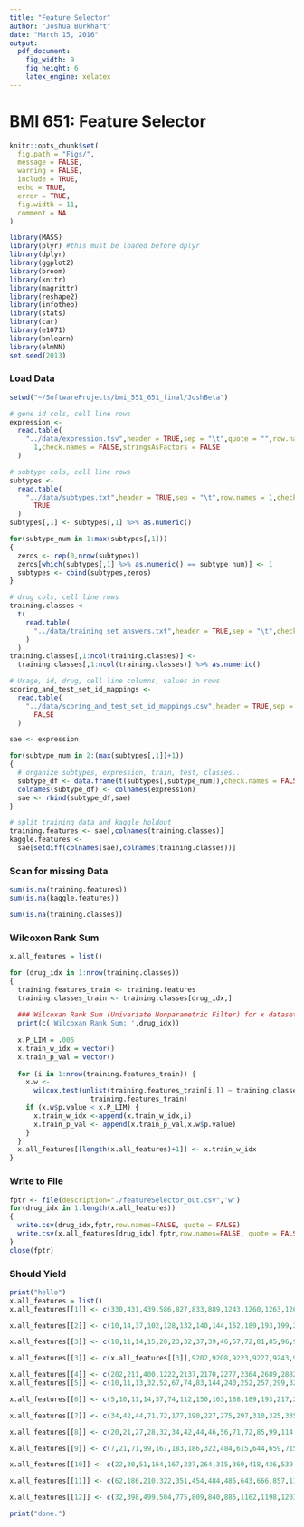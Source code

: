 ```yaml
---
title: "Feature Selector"
author: "Joshua Burkhart"
date: "March 15, 2016"
output: 
  pdf_document: 
    fig_width: 9
    fig_height: 6
    latex_engine: xelatex
---
```

# BMI 651: Feature Selector

```r
knitr::opts_chunk$set(
  fig.path = "Figs/",
  message = FALSE,
  warning = FALSE,
  include = TRUE,
  echo = TRUE,
  error = TRUE,
  fig.width = 11,
  comment = NA
)
```

```r
library(MASS)
library(plyr) #this must be loaded before dplyr
library(dplyr)
library(ggplot2)
library(broom)
library(knitr)
library(magrittr)
library(reshape2)
library(infotheo)
library(stats)
library(car)
library(e1071)
library(bnlearn)
library(elmNN)
set.seed(2013)
```

### Load Data

```r
setwd("~/SoftwareProjects/bmi_551_651_final/JoshBeta")

# gene id cols, cell line rows
expression <-
  read.table(
    "../data/expression.tsv",header = TRUE,sep = "\t",quote = "",row.names =
      1,check.names = FALSE,stringsAsFactors = FALSE
  )

# subtype cols, cell line rows
subtypes <-
  read.table(
    "../data/subtypes.txt",header = TRUE,sep = "\t",row.names = 1,check.names =
      TRUE
  )
subtypes[,1] <- subtypes[,1] %>% as.numeric()

for(subtype_num in 1:max(subtypes[,1]))
{
  zeros <- rep(0,nrow(subtypes))
  zeros[which(subtypes[,1] %>% as.numeric() == subtype_num)] <- 1
  subtypes <- cbind(subtypes,zeros)
}

# drug cols, cell line rows
training.classes <-
  t(
    read.table(
      "../data/training_set_answers.txt",header = TRUE,sep = "\t",check.names = FALSE
    )
  )
training.classes[,1:ncol(training.classes)] <-
  training.classes[,1:ncol(training.classes)] %>% as.numeric()

# Usage, id, drug, cell line columns, values in rows
scoring_and_test_set_id_mappings <-
  read.table(
    "../data/scoring_and_test_set_id_mappings.csv",header = TRUE,sep = ",",check.names =
      FALSE
  )

sae <- expression

for(subtype_num in 2:(max(subtypes[,1])+1))
{
  # organize subtypes, expression, train, test, classes...
  subtype_df <- data.frame(t(subtypes[,subtype_num]),check.names = FALSE)
  colnames(subtype_df) <- colnames(expression)
  sae <- rbind(subtype_df,sae)
}

# split training data and kaggle holdout
training.features <- sae[,colnames(training.classes)]
kaggle.features <-
  sae[setdiff(colnames(sae),colnames(training.classes))]
```

### Scan for missing Data

```r
sum(is.na(training.features))
sum(is.na(kaggle.features))

sum(is.na(training.classes))
```

### Wilcoxon Rank Sum

```r
x.all_features = list()

for (drug_idx in 1:nrow(training.classes))
{
  training.features_train <- training.features
  training.classes_train <- training.classes[drug_idx,]
  
  ### Wilcoxan Rank Sum (Univariate Nonparametric Filter) for x dataset
  print(c('Wilcoxan Rank Sum: ',drug_idx))
  
  x.P_LIM = .005
  x.train_w_idx = vector()
  x.train_p_val = vector()
  
  for (i in 1:nrow(training.features_train)) {
    x.w <-
      wilcox.test(unlist(training.features_train[i,]) ~ training.classes_train, data =
                    training.features_train)
    if (x.w$p.value < x.P_LIM) {
      x.train_w_idx <-append(x.train_w_idx,i)
      x.train_p_val <- append(x.train_p_val,x.w$p.value)
    }
  }
  x.all_features[[length(x.all_features)+1]] <- x.train_w_idx
}
```

### Write to File

```r
fptr <- file(description="./featureSelector_out.csv",'w')
for(drug_idx in 1:length(x.all_features))
{
  write.csv(drug_idx,fptr,row.names=FALSE, quote = FALSE)
  write.csv(x.all_features[drug_idx],fptr,row.names=FALSE, quote = FALSE)
}
close(fptr)
```

### Should Yield

```r
print("hello")
x.all_features = list()
x.all_features[[1]] <- c(330,431,439,586,827,833,889,1243,1260,1263,1268,2720,3013,3510,3875,3980,4011,4544,4643,4768,4801,4851,4985,5108,5580,5974,6011,6065,6097,7152,7177,7275,7883,8039,8226,8704,8817,9043,9660,9670,9969,10217,10483,10554,10815,11624,12168,12190,12252,12454,12637,12875,12900,13093,13639,13835,13969,13998,14370,14424,14523,14924,15213,15682,15974,16297,16339,16925,17222,17296,17449,17525,17759)

x.all_features[[2]] <- c(10,14,37,102,128,132,140,144,152,189,193,199,219,236,239,244,257,298,330,336,349,357,364,375,396,409,445,456,459,464,470,499,513,519,530,572,575,649,681,686,687,699,707,725,779,791,793,801,802,813,829,868,870,903,944,972,988,1010,1020,1050,1064,1076,1086,1087,1088,1089,1090,1106,1169,1173,1205,1257,1303,1304,1334,1384,1403,1419,1437,1444,1471,1483,1514,1569,1572,1589,1596,1600,1627,1640,1641,1654,1657,1700,1724,1761,1772,1814,1818,1828,1830,1837,1845,1865,1891,1898,1901,1919,1938,1942,1967,1968,1973,1983,1986,1992,2032,2061,2062,2064,2076,2086,2103,2104,2122,2137,2157,2163,2203,2299,2306,2308,2334,2336,2377,2383,2422,2437,2445,2457,2464,2465,2475,2516,2537,2545,2551,2561,2607,2614,2646,2654,2657,2659,2665,2682,2693,2694,2696,2708,2723,2728,2753,2777,2792,2794,2799,2810,2818,2822,2847,2855,2865,2894,2903,2910,2913,2917,2945,2959,2988,3007,3010,3021,3024,3104,3107,3131,3186,3188,3222,3255,3284,3287,3297,3300,3393,3396,3416,3452,3456,3461,3530,3535,3629,3634,3645,3650,3683,3714,3738,3750,3763,3767,3779,3793,3825,3868,3883,3906,3930,3966,4019,4030,4083,4125,4138,4145,4153,4160,4166,4206,4212,4214,4220,4236,4241,4274,4324,4328,4342,4359,4361,4394,4460,4466,4471,4483,4522,4529,4530,4537,4558,4567,4585,4600,4637,4654,4665,4670,4682,4690,4738,4766,4776,4779,4785,4838,4870,4876,4882,4887,4897,4900,4928,4953,5036,5048,5053,5062,5064,5083,5092,5094,5101,5142,5168,5170,5192,5201,5248,5250,5256,5269,5301,5314,5373,5375,5383,5448,5450,5459,5467,5559,5576,5582,5603,5639,5667,5682,5689,5732,5751,5772,5821,5849,5875,5879,5883,5885,5892,5900,5904,5906,5914,5916,5937,5965,5985,6018,6032,6041,6056,6061,6094,6098,6114,6120,6125,6163,6225,6262,6263,6281,6317,6329,6334,6335,6355,6356,6363,6384,6393,6401,6407,6408,6497,6511,6575,6580,6590,6592,6607,6623,6644,6660,6672,6674,6681,6730,6850,6860,6879,6882,6902,6940,6958,6980,6993,6996,7004,7051,7074,7106,7139,7162,7195,7196,7199,7202,7222,7244,7257,7259,7282,7287,7288,7295,7332,7391,7404,7418,7429,7473,7508,7513,7536,7545,7549,7568,7569,7580,7582,7594,7608,7625,7682,7688,7695,7699,7709,7722,7733,7735,7751,7793,7799,7829,7832,7854,7855,7857,7872,7884,7891,7912,7916,7942,7945,7946,7952,7959,8035,8041,8048,8067,8097,8118,8119,8142,8237,8255,8274,8320,8355,8368,8372,8375,8382,8394,8500,8520,8521,8532,8561,8597,8604,8618,8631,8641,8642,8654,8694,8703,8742,8747,8787,8797,8857,8862,8867,8886,8926,8931,8949,9035,9058,9062,9091,9127,9139,9142,9158,9191,9222,9223,9254,9257,9274,9284,9286,9329,9340,9353,9354,9357,9368,9399,9402,9406,9429,9462,9523,9531,9536,9569,9596,9636,9678,9690,9707,9717,9748,9763,9768,9789,9837,9841,9850,10007,10014,10025,10026,10074,10076,10113,10140,10153,10166,10177,10215,10220,10230,10232,10261,10268,10375,10403,10411,10434,10435,10470,10472,10484,10489,10524,10540,10542,10595,10695,10718,10775,10789,10799,10808,10832,10848,10857,10870,10901,10919,10974,10990,11003,11019,11038,11039,11040,11044,11102,11106,11173,11179,11180,11201,11215,11224,11241,11245,11255,11258,11260,11272,11273,11302,11304,11307,11313,11320,11337,11355,11389,11393,11405,11417,11431,11433,11435,11468,11477,11498,11512,11514,11536,11540,11570,11587,11619,11663,11686,11705,11711,11739,11749,11785,11808,11816,11868,11876,11884,11887,11888,11897,11903,11905,11910,11925,11931,11946,11975,11986,11991,11996,12035,12036,12040,12041,12056,12061,12066,12073,12128,12133,12136,12230,12252,12286,12337,12348,12350,12351,12398,12407,12425,12431,12451,12475,12486,12491,12516,12524,12537,12543,12554,12560,12572,12647,12666,12701,12735,12780,12787,12798,12838,12872,12916,12917,12922,12959,12976,12986,12994,13012,13014,13022,13078,13138,13165,13180,13199,13207,13254,13271,13272,13280,13312,13326,13359,13367,13370,13371,13403,13438,13464,13486,13487,13494,13496,13507,13508,13509,13519,13544,13550,13571,13582,13587,13593,13595,13611,13627,13646,13652,13668,13669,13675,13679,13680,13687,13690,13704,13714,13731,13739,13798,13817,13878,13887,13891,13898,13905,13928,13937,13968,13975,13983,13997,14020,14031,14038,14071,14080,14084,14086,14090,14104,14127,14180,14185,14189,14201,14218,14221,14258,14266,14268,14271,14278,14312,14333,14357,14367,14410,14411,14418,14444,14446,14460,14477,14491,14540,14553,14575,14643,14691,14697,14714,14762,14779,14781,14797,14802,14814,14818,14840,14855,14877,14892,14927,14944,14958,15009,15025,15151,15157,15171,15188,15190,15209,15227,15233,15267,15269,15299,15333,15346,15353,15356,15360,15382,15383,15395,15404,15408,15410,15427,15428,15443,15460,15465,15469,15492,15500,15522,15551,15554,15569,15574,15577,15591,15698,15750,15789,15816,15828,15832,15887,15890,15909,15944,15967,15969,16036,16042,16072,16080,16118,16206,16232,16296,16316,16319,16330,16334,16374,16394,16422,16433,16438,16442,16463,16468,16477,16500,16514,16538,16601,16621,16705,16723,16730,16731,16741,16742,16751,16804,16984,17020,17026,17048,17086,17111,17141,17184,17187,17195,17198,17226,17237,17254,17257,17285,17287,17319,17349,17453,17461,17471,17486,17500,17513,17514,17542,17562,17565,17569,17606,17630,17631,17673,17686,17688,17732,17746,17747,17766,17770,17829,17833,17855,17895,17905,17914,17945,17952,17954,17975,17981,17982,17988,18066,18089,18091,18104,18107,18115,18117,18124,18127,18189,18199,18226,18237,18246,18257,18270,18284,18311,18313,18336,18350,18358,18368,18380,18382,18412,18415,18490,18502,18524,18541,18547,18552,18555,18561,18601,18627)

x.all_features[[3]] <- c(10,11,14,15,20,23,32,37,39,46,57,72,81,85,96,99,102,112,129,132,146,152,163,180,189,193,199,239,244,250,255,257,264,286,287,297,298,310,326,330,336,349,357,359,373,376,383,387,389,409,429,445,456,457,467,469,470,492,499,507,513,519,530,533,575,585,589,602,606,615,628,655,657,667,683,686,687,725,740,743,747,791,801,802,813,840,843,868,903,927,944,946,952,953,972,988,994,1010,1020,1026,1035,1039,1049,1050,1057,1064,1066,1072,1076,1081,1086,1087,1088,1090,1109,1117,1129,1134,1141,1158,1169,1173,1175,1188,1194,1205,1229,1230,1249,1257,1268,1276,1278,1280,1281,1284,1287,1298,1300,1303,1304,1313,1329,1334,1339,1345,1350,1354,1378,1384,1403,1419,1421,1435,1438,1442,1444,1463,1471,1488,1499,1514,1521,1526,1569,1572,1583,1588,1596,1598,1601,1627,1632,1636,1639,1640,1641,1654,1657,1668,1678,1700,1721,1724,1730,1742,1761,1764,1766,1771,1772,1784,1786,1788,1794,1802,1808,1817,1818,1826,1830,1832,1837,1845,1846,1875,1876,1884,1898,1919,1938,1942,1951,1952,1953,1954,1955,1960,1967,1968,1971,1973,1982,1983,1992,2002,2003,2007,2055,2061,2062,2076,2086,2103,2104,2128,2137,2144,2155,2156,2170,2171,2191,2200,2203,2206,2210,2224,2229,2242,2272,2299,2300,2318,2334,2363,2377,2395,2422,2430,2437,2457,2464,2466,2475,2485,2492,2494,2498,2510,2518,2537,2545,2551,2552,2561,2564,2576,2583,2589,2598,2602,2614,2624,2632,2646,2648,2649,2654,2655,2657,2659,2665,2682,2687,2693,2696,2708,2719,2723,2753,2757,2772,2777,2792,2798,2799,2810,2813,2818,2826,2848,2849,2852,2858,2862,2865,2872,2894,2903,2910,2913,2917,2924,2931,2943,2945,2947,2956,2959,2987,2988,2994,3007,3010,3016,3024,3052,3060,3074,3076,3080,3094,3095,3103,3104,3105,3107,3112,3127,3130,3131,3143,3179,3181,3185,3186,3188,3199,3200,3220,3255,3256,3278,3284,3287,3297,3300,3301,3311,3313,3319,3325,3333,3348,3353,3393,3401,3416,3418,3431,3444,3456,3458,3459,3461,3463,3465,3469,3487,3488,3530,3556,3565,3581,3582,3629,3645,3653,3683,3688,3694,3698,3747,3750,3758,3763,3764,3779,3800,3801,3807,3820,3866,3868,3891,3896,3906,3966,3977,3993,4019,4030,4076,4118,4138,4145,4158,4165,4166,4169,4170,4176,4182,4206,4213,4214,4216,4220,4236,4237,4238,4262,4277,4286,4290,4307,4315,4324,4329,4342,4359,4361,4405,4431,4451,4458,4460,4462,4466,4471,4497,4502,4508,4519,4525,4530,4536,4537,4555,4558,4567,4568,4582,4585,4586,4597,4600,4629,4635,4637,4638,4654,4659,4661,4670,4680,4682,4690,4710,4711,4712,4713,4715,4728,4738,4744,4756,4766,4780,4785,4800,4804,4815,4816,4838,4840,4847,4870,4876,4882,4884,4890,4900,4923,4925,4928,4958,4968,4974,4993,4999,5023,5036,5038,5048,5083,5084,5090,5094,5099,5125,5132,5142,5147,5155,5168,5169,5179,5198,5199,5201,5208,5212,5216,5221,5244,5250,5253,5256,5269,5272,5297,5298,5301,5308,5314,5322,5373,5375,5383,5384,5406,5411,5421,5439,5459,5462,5467,5474,5475,5483,5493,5498,5499,5503,5536,5555,5557,5559,5567,5570,5576,5577,5582,5602,5603,5617,5632,5638,5653,5660,5664,5666,5675,5689,5692,5696,5713,5714,5716,5720,5725,5728,5732,5742,5751,5756,5764,5765,5772,5778,5782,5786,5789,5796,5810,5829,5870,5873,5875,5879,5883,5885,5890,5899,5904,5914,5916,5937,5965,5985,5991,5997,6041,6053,6056,6061,6064,6079,6081,6082,6094,6097,6098,6103,6106,6107,6114,6116,6120,6125,6131,6143,6165,6170,6173,6174,6181,6185,6206,6207,6214,6225,6233,6238,6244,6263,6270,6276,6278,6279,6281,6290,6311,6315,6326,6334,6335,6336,6355,6363,6384,6393,6401,6406,6407,6408,6478,6512,6536,6539,6566,6571,6575,6580,6590,6592,6603,6604,6617,6623,6635,6644,6669,6672,6679,6691,6699,6700,6704,6705,6726,6733,6739,6746,6779,6789,6835,6837,6845,6853,6859,6860,6878,6879,6882,6885,6896,6902,6912,6914,6940,6956,6961,6977,6980,6990,7004,7010,7026,7027,7038,7039,7040,7041,7051,7056,7061,7062,7074,7076,7084,7090,7097,7106,7120,7130,7139,7140,7151,7162,7168,7169,7180,7181,7192,7195,7199,7202,7215,7222,7230,7243,7246,7257,7259,7263,7267,7278,7282,7287,7295,7308,7312,7316,7330,7381,7386,7394,7404,7413,7418,7421,7429,7435,7439,7455,7471,7473,7491,7506,7509,7513,7523,7531,7536,7542,7562,7568,7569,7580,7582,7593,7608,7624,7625,7636,7647,7662,7681,7688,7693,7695,7699,7709,7715,7719,7722,7728,7733,7735,7751,7754,7764,7772,7781,7785,7793,7796,7809,7811,7818,7820,7829,7852,7873,7883,7884,7891,7901,7902,7911,7912,7919,7933,7945,7946,7953,7959,7961,7964,7967,7974,7978,8006,8035,8041,8043,8045,8048,8061,8065,8067,8096,8097,8118,8126,8140,8146,8153,8182,8186,8191,8197,8202,8205,8212,8227,8237,8255,8262,8267,8268,8269,8274,8275,8283,8290,8294,8311,8323,8324,8333,8353,8355,8359,8360,8368,8392,8417,8435,8500,8509,8520,8521,8530,8561,8571,8574,8580,8584,8585,8592,8593,8597,8602,8616,8618,8623,8629,8631,8641,8642,8654,8669,8672,8682,8689,8694,8695,8722,8723,8738,8742,8746,8787,8792,8797,8803,8806,8814,8827,8828,8840,8846,8857,8862,8867,8872,8877,8882,8886,8912,8926,8927,8931,8945,8952,8963,8975,8985,9000,9004,9012,9015,9031,9032,9035,9039,9047,9050,9055,9056,9058,9062,9070,9073,9076,9142,9158,9178,9186,9189,9191,9196)

x.all_features[[3]] <- c(x.all_features[[3]],9202,9208,9223,9227,9243,9246,9274,9284,9286,9340,9353,9354,9357,9360,9368,9384,9399,9406,9407,9429,9432,9436,9477,9479,9495,9531,9536,9540,9578,9620,9636,9646,9673,9678,9685,9690,9692,9697,9707,9717,9740,9748,9760,9763,9768,9772,9789,9821,9831,9837,9850,9871,9893,9898,9901,9909,9920,9925,9934,9939,9965,9976,9981,9984,9990,9994,10007,10025,10038,10048,10056,10059,10063,10064,10074,10076,10089,10095,10106,10113,10117,10140,10153,10159,10161,10163,10166,10171,10177,10201,10212,10220,10222,10231,10232,10252,10254,10261,10268,10273,10288,10298,10306,10313,10329,10351,10352,10361,10375,10381,10403,10404,10411,10413,10422,10425,10429,10434,10435,10441,10447,10472,10475,10481,10482,10510,10511,10518,10520,10526,10542,10543,10558,10573,10581,10595,10628,10636,10640,10649,10670,10680,10689,10695,10703,10704,10723,10734,10738,10748,10752,10761,10766,10775,10788,10789,10799,10801,10808,10828,10838,10844,10848,10857,10885,10901,10917,10919,10941,10947,10958,10974,10978,10982,10984,11019,11020,11038,11039,11040,11044,11050,11053,11064,11066,11082,11094,11102,11113,11114,11115,11117,11132,11159,11170,11173,11179,11180,11196,11199,11215,11220,11245,11248,11255,11258,11260,11264,11272,11273,11293,11297,11304,11307,11310,11313,11316,11337,11343,11355,11358,11363,11389,11393,11416,11431,11433,11435,11444,11454,11462,11468,11469,11477,11498,11512,11519,11522,11540,11543,11555,11583,11584,11587,11591,11601,11603,11619,11631,11640,11647,11651,11653,11657,11663,11683,11686,11711,11739,11747,11752,11754,11764,11784,11815,11823,11827,11835,11862,11868,11874,11884,11888,11897,11905,11912,11918,11925,11946,11953,11991,11996,12015,12030,12036,12041,12056,12061,12072,12081,12121,12123,12133,12136,12180,12185,12188,12194,12229,12231,12240,12246,12252,12261,12278,12287,12308,12320,12330,12350,12351,12400,12405,12407,12425,12426,12431,12438,12451,12452,12453,12463,12468,12475,12479,12491,12524,12526,12527,12537,12544,12546,12560,12568,12572,12580,12599,12607,12647,12664,12666,12671,12685,12701,12704,12711,12727,12735,12741,12769,12773,12780,12787,12794,12798,12817,12832,12838,12841,12845,12846,12870,12881,12898,12916,12917,12922,12930,12931,12943,12948,12952,12959,12972,12983,12986,13009,13012,13014,13017,13022,13028,13071,13088,13138,13141,13147,13158,13160,13183,13189,13197,13207,13211,13219,13231,13240,13251,13254,13271,13272,13273,13280,13282,13294,13301,13306,13312,13325,13326,13328,13359,13371,13373,13397,13400,13403,13426,13431,13438,13450,13454,13457,13472,13475,13486,13489,13496,13507,13509,13513,13514,13519,13529,13543,13544,13550,13571,13581,13582,13587,13591,13609,13611,13627,13643,13646,13648,13652,13668,13669,13671,13675,13677,13680,13691,13692,13693,13695,13696,13698,13707,13714,13731,13739,13756,13761,13762,13772,13775,13811,13817,13820,13825,13826,13883,13885,13887,13891,13898,13928,13929,13934,13935,13959,13963,13968,13975,13983,13997,13999,14020,14022,14028,14033,14038,14066,14074,14080,14082,14084,14086,14090,14096,14104,14127,14142,14148,14159,14168,14180,14181,14184,14185,14189,14195,14198,14201,14204,14218,14221,14223,14225,14233,14243,14246,14249,14266,14268,14274,14291,14308,14312,14313,14315,14321,14333,14350,14352,14357,14400,14402,14404,14410,14411,14417,14418,14425,14439,14444,14460,14463,14467,14475,14477,14478,14489,14491,14528,14536,14540,14546,14553,14558,14570,14575,14597,14598,14602,14628,14630,14638,14668,14678,14694,14696,14704,14727,14751,14756,14758,14762,14767,14779,14781,14787,14793,14797,14801,14814,14815,14818,14835,14843,14845,14864,14891,14892,14901,14927,14944,14945,14953,14975,14976,14978,14981,14987,14991,15006,15008,15025,15035,15051,15058,15067,15079,15091,15094,15099,15102,15151,15154,15157,15159,15171,15175,15188,15204,15209,15227,15236,15244,15269,15275,15283,15299,15333,15336,15342,15346,15349,15353,15354,15356,15369,15382,15383,15394,15395,15404,15405,15408,15409,15410,15427,15428,15438,15459,15465,15469,15492,15500,15522,15551,15554,15559,15574,15576,15580,15587,15591,15614,15621,15627,15652,15671,15698,15727,15749,15751,15755,15776,15792,15807,15816,15824,15825,15828,15842,15847,15890,15897,15909,15922,15929,15941,15944,15949,15967,15969,15982,16007,16009,16032,16036,16038,16039,16042,16047,16050,16072,16080,16118,16126,16153,16163,16172,16173,16174,16177,16184,16206,16208,16232,16233,16240,16242,16244,16253,16256,16257,16261,16265,16279,16289,16293,16296,16299,16316,16319,16330,16340,16362,16368,16374,16379,16384,16392,16407,16422,16433,16438,16442,16444,16449,16463,16468,16477,16500,16506,16514,16536,16545,16560,16587,16588,16593,16601,16611,16613,16619,16624,16625,16627,16649,16663,16683,16685,16690,16697,16705,16707,16723,16741,16742,16751,16758,16775,16776,16785,16787,16788,16804,16813,16821,16846,16873,16877,16890,16915,16920,16921,16958,16970,16984,17000,17012,17020,17026,17042,17086,17093,17095,17110,17111,17118,17121,17141,17144,17169,17171,17184,17195,17198,17215,17224,17226,17237,17246,17254,17257,17267,17272,17275,17285,17287,17292,17319,17335,17368,17387,17389,17395,17396,17428,17440,17461,17469,17471,17474,17486,17500,17504,17510,17513,17536,17542,17562,17565,17569,17595,17596,17601,17606,17609,17610,17622,17629,17630,17631,17633,17641,17673,17683,17686,17688,17705,17709,17722,17727,17745,17746,17747,17770,17799,17826,17829,17843,17855,17857,17877,17895,17905,17909,17914,17918,17952,17954,17959,17975,17981,17982,17988,18029,18033,18038,18049,18063,18066,18089,18091,18100,18104,18107,18114,18124,18127,18128,18142,18173,18175,18199,18202,18204,18213,18215,18223,18226,18236,18237,18250,18257,18269,18270,18284,18291,18313,18325,18336,18349,18356,18358,18380,18382,18386,18389,18412,18414,18415,18435,18451,18459,18486,18490,18494,18498,18499,18502,18523,18524,18542,18547,18559,18564,18587,18593,18601,18616,18619,18627,18632)

x.all_features[[4]] <- c(202,211,400,1222,2137,2170,2277,2364,2689,2882,3020,3045,3065,3283,3794,4215,4448,4473,4688,4924,5337,5498,5664,5779,5782,5967,6179,6564,6808,6854,6901,6948,6965,6999,7497,7665,7946,8013,8485,8671,8772,9149,9256,9319,9841,10152,10385,10415,10631,10882,11053,11332,11511,11783,12186,12247,12270,12536,12639,12956,13434,13520,13723,13772,13804,14173,14649,14724,15094,15357,15701,16076,16211,16229,16649,16721,17181,17428,17635,18207,18211,18263,18561,18596)
x.all_features[[5]] <- c(10,11,13,32,52,67,74,83,144,240,252,257,299,327,364,409,470,525,530,640,765,779,812,840,904,1012,1013,1025,1054,1084,1086,1087,1107,1117,1134,1174,1213,1243,1345,1403,1487,1509,1571,1602,1608,1639,1640,1662,1692,1700,1723,1724,1730,1820,1875,1884,1925,1940,2011,2078,2136,2149,2168,2186,2297,2336,2379,2562,2635,2646,2648,2657,2659,2854,3070,3076,3138,3161,3200,3242,3278,3331,3353,3418,3521,3527,3551,3581,3595,3604,3651,3663,3735,3750,3785,3821,3830,3835,3928,4017,4087,4092,4145,4186,4388,4425,4481,4505,4639,4744,4756,4765,4782,4890,4982,5036,5153,5258,5301,5308,5356,5372,5383,5439,5449,5552,5585,5616,5638,5723,5789,5797,5821,6000,6010,6019,6029,6056,6097,6146,6198,6205,6214,6218,6225,6290,6317,6336,6339,6342,6575,6592,6613,6617,6644,6657,6661,6802,6980,7078,7138,7139,7142,7168,7185,7192,7257,7282,7287,7332,7413,7435,7477,7513,7569,7649,7697,7719,7728,7730,7731,7768,7856,7888,7958,7961,7974,8025,8054,8058,8081,8193,8262,8264,8279,8323,8333,8354,8359,8402,8526,8555,8592,8623,8657,8881,8910,8923,8963,8968,9008,9012,9091,9131,9167,9231,9262,9286,9292,9353,9406,9408,9446,9487,9506,9549,9564,9578,9624,9660,9666,9763,9821,9925,9993,10038,10085,10094,10153,10162,10181,10366,10416,10424,10428,10467,10475,10485,10495,10555,10639,10654,10685,10737,10758,10775,10799,10849,10895,11068,11151,11168,11226,11264,11303,11305,11420,11435,11452,11512,11552,11613,11631,11663,11711,11897,11927,12066,12109,12136,12198,12252,12281,12287,12311,12314,12337,12390,12403,12479,12546,12638,12647,12680,12704,12725,12729,12769,12796,12823,12838,12844,12864,12917,12924,12948,12983,12986,12995,13071,13165,13195,13294,13301,13306,13312,13326,13432,13579,13580,13611,13629,13652,13669,13670,13675,13714,13761,13803,13859,13885,13891,13902,13926,13942,13975,13984,13987,13997,14027,14080,14090,14104,14105,14127,14132,14168,14180,14195,14225,14255,14263,14312,14362,14377,14444,14473,14476,14538,14555,14575,14595,14637,14646,14662,14696,14708,14749,14842,14944,14953,14981,15031,15068,15070,15145,15188,15233,15260,15288,15299,15354,15361,15374,15395,15403,15404,15408,15410,15428,15430,15439,15533,15545,15560,15563,15587,15627,15698,15722,15755,15807,15897,15949,15990,16118,16163,16184,16190,16196,16224,16253,16267,16284,16301,16305,16333,16339,16341,16407,16460,16569,16607,16613,16627,16682,16770,16776,16857,17005,17026,17086,17095,17118,17120,17169,17179,17237,17238,17278,17341,17359,17411,17461,17484,17522,17523,17552,17562,17614,17622,17631,17653,17688,17709,17716,17727,17747,17766,17767,17807,17843,17905,17913,17928,17945,18006,18066,18067,18093,18094,18105,18128,18142,18176,18194,18221,18225,18227,18266,18270,18342,18373,18386,18389,18416,18426,18456,18471,18486,18545,18547,18559,18615)

x.all_features[[6]] <- c(5,10,11,14,37,74,112,150,163,188,189,193,217,236,237,244,250,252,298,306,330,336,366,377,396,420,429,469,507,513,540,606,638,640,675,707,747,759,793,801,829,840,870,944,953,956,972,1013,1019,1034,1039,1057,1086,1087,1090,1117,1123,1134,1141,1158,1162,1169,1186,1193,1201,1220,1230,1243,1257,1269,1289,1334,1345,1354,1433,1448,1451,1487,1532,1534,1560,1572,1600,1608,1632,1639,1640,1642,1662,1762,1766,1769,1786,1793,1802,1830,1850,1870,1910,1926,1944,1952,1968,1973,2005,2036,2061,2070,2076,2086,2103,2142,2144,2156,2163,2221,2299,2324,2342,2359,2363,2367,2377,2414,2415,2422,2440,2445,2462,2476,2519,2539,2542,2555,2561,2614,2654,2655,2657,2665,2705,2708,2719,2724,2744,2752,2766,2769,2792,2811,2827,2832,2838,2849,2894,2911,2913,2959,2988,3005,3007,3014,3034,3063,3078,3081,3094,3109,3204,3222,3229,3255,3291,3346,3353,3401,3404,3409,3449,3454,3459,3461,3477,3487,3510,3528,3536,3565,3581,3604,3650,3651,3653,3659,3674,3683,3685,3693,3701,3714,3739,3746,3784,3793,3825,3830,3856,3897,3900,3906,3930,4003,4125,4183,4185,4212,4214,4220,4233,4236,4274,4315,4324,4329,4342,4487,4488,4494,4497,4537,4583,4586,4587,4590,4597,4608,4635,4700,4702,4712,4724,4742,4743,4744,4756,4766,4795,4804,4870,4876,4884,4887,4900,4923,4929,4965,4974,5038,5069,5090,5091,5094,5101,5115,5142,5158,5165,5221,5256,5269,5343,5373,5375,5383,5467,5516,5533,5535,5564,5578,5607,5648,5650,5667,5669,5682,5689,5699,5718,5723,5751,5756,5764,5785,5797,5821,5832,5850,5856,5881,5883,5891,5900,5928,5974,5977,6009,6010,6022,6052,6061,6066,6081,6097,6098,6169,6198,6217,6225,6244,6290,6299,6329,6334,6349,6384,6407,6408,6414,6452,6503,6575,6579,6583,6613,6622,6642,6644,6658,6659,6669,6683,6730,6755,6814,6837,6850,6870,6880,6909,6912,6993,7035,7040,7055,7106,7113,7120,7136,7173,7182,7185,7202,7203,7237,7259,7275,7282,7293,7320,7326,7330,7381,7387,7402,7466,7503,7511,7513,7560,7568,7569,7580,7582,7584,7593,7597,7623,7625,7681,7682,7688,7695,7714,7722,7730,7733,7785,7793,7811,7820,7829,7851,7861,7863,7872,7891,7892,7911,7932,7933,7946,7961,7971,7981,7982,8019,8048,8049,8085,8097,8124,8163,8191,8199,8226,8237,8238,8281,8294,8307,8333,8368,8371,8383,8389,8394,8500,8518,8530,8592,8618,8640,8644,8663,8679,8703,8719,8797,8814,8857,8867,8902,8906,8918,8940,8945,8951,8960,8982,9008,9023,9070,9073,9091,9100,9117,9118,9158,9189,9196,9230,9239,9243,9246,9257,9284,9292,9303,9329,9344,9353,9354,9357,9368,9381,9397,9402,9414,9423,9445,9462,9479,9506,9518,9530,9548,9562,9568,9578,9593,9611,9643,9660,9661,9706,9760,9763,9799,9822,9842,9843,9850,9865,9899,9939,9950,9994,10019,10025,10038,10039,10048,10056,10058,10084,10166,10180,10220,10228,10268,10278,10280,10375,10411,10434,10437,10467,10492,10524,10538,10554,10573,10614,10621,10632,10640,10662,10674,10683,10695,10749,10771,10775,10789,10808,10811,10815,10832,10840,10880,10884,10902,11030,11040,11068,11086,11092,11094,11114,11173,11199,11236,11245,11252,11258,11260,11264,11271,11313,11329,11338,11417,11422,11433,11438,11450,11452,11481,11501,11514,11522,11539,11558,11562,11572,11591,11613,11623,11624,11647,11659,11666,11667,11710,11711,11734,11743,11749,11769,11771,11786,11835,11863,11868,11888,11903,11905,11910,11992,12036,12040,12047,12056,12066,12073,12093,12109,12121,12123,12128,12129,12134,12149,12154,12155,12173,12193,12235,12237,12252,12312,12336,12337,12351,12398,12408,12494,12516,12537,12546,12554,12560,12572,12592,12605,12638,12649,12660,12693,12725,12735,12737,12757,12781,12872,12876,12898,12950,12953,12959,12976,12977,12986,12992,13014,13041,13057,13078,13121,13130,13141,13146,13165,13169,13180,13188,13211,13282,13331,13340,13386,13413,13418,13496,13509,13519,13523,13537,13543,13564,13571,13613,13617,13627,13630,13639,13644,13652,13654,13671,13680,13687,13706,13707,13724,13737,13739,13761,13764,13775,13803,13817,13820,13835,13838,13861,13885,13898,13908,13918,13983,13985,13987,13997,13998,14001,14004,14026,14028,14031,14047,14091,14100,14104,14127,14167,14185,14195,14196,14208,14209,14221,14233,14268,14275,14278,14309,14312,14362,14449,14464,14468,14473,14553,14580,14619,14678,14704,14727,14797,14801,14814,14829,14864,14865,14896,14901,14916,14917,14923,14924,14927,14949,14958,14959,14981,15023,15038,15070,15111,15118,15122,15132,15157,15161,15171,15188,15209,15215,15231,15244,15299,15334,15353,15354,15359,15395,15410,15428,15430,15438,15522,15533,15566,15570,15576,15594,15606,15620,15627,15668,15698,15722,15729,15798,15807,15832,15852,15870,15875,15909,15924,15944,15949,15955,16021,16149,16176,16184,16186,16207,16225,16284,16319,16374,16411,16416,16421,16466,16500,16521,16561,16569,16584,16587,16606,16635,16641,16669,16673,16690,16695,16705,16710,16742,16770,16787,16824,16830,16869,16871,16915,16935,17027,17086,17102,17110,17111,17117,17141,17175,17187,17194,17195,17226,17237,17238,17254,17275,17278,17280,17285,17287,17292,17321,17359,17390,17404,17411,17434,17436,17453,17484,17486,17488,17500,17506,17513,17517,17532,17534,17552,17586,17606,17619,17630,17631,17653,17668,17669,17684,17713,17723,17733,17746,17747,17749,17767,17806,17816,17821,17822,17829,17859,17885,17905,17913,17923,17983,18027,18058,18084,18106,18115,18142,18144,18179,18213,18226,18235,18241,18250,18270,18275,18284,18311,18344,18364,18382,18385,18386,18389,18397,18414,18470,18471,18472,18480,18491,18498,18501,18507,18519,18558,18579,18581,18593,18624,18635)

x.all_features[[7]] <- c(34,42,44,71,72,177,190,227,275,297,310,325,335,337,346,353,379,386,391,412,476,497,510,569,580,621,643,670,691,692,715,719,763,769,810,836,867,869,874,875,900,907,922,959,968,985,993,1072,1095,1108,1110,1129,1188,1203,1234,1247,1262,1292,1321,1336,1339,1385,1400,1460,1462,1494,1513,1551,1575,1660,1667,1668,1689,1690,1696,1725,1771,1780,1791,1808,1818,1857,1873,1877,1911,1921,1951,1953,1955,1957,1987,1997,2002,2008,2040,2051,2068,2099,2108,2180,2210,2222,2229,2252,2281,2406,2413,2443,2461,2481,2525,2556,2558,2571,2572,2583,2588,2604,2605,2606,2629,2632,2664,2687,2693,2695,2704,2716,2741,2777,2779,2798,2801,2843,2851,2878,2956,2968,2974,3004,3011,3012,3024,3039,3040,3053,3059,3077,3095,3098,3131,3139,3150,3177,3210,3251,3308,3313,3337,3389,3439,3491,3535,3556,3576,3703,3708,3742,3743,3772,3776,3786,3797,3812,3820,3822,3843,3854,3873,3886,3912,3922,3962,3972,3983,4050,4117,4141,4147,4169,4190,4192,4205,4227,4247,4249,4259,4261,4377,4404,4461,4554,4562,4582,4600,4617,4631,4648,4649,4659,4676,4704,4715,4729,4788,4815,4847,4891,4895,4898,4899,4934,4991,4999,5084,5123,5168,5181,5283,5301,5305,5346,5384,5461,5472,5474,5499,5505,5555,5561,5567,5577,5597,5611,5618,5640,5644,5679,5690,5698,5725,5746,5769,5781,5809,5846,5853,5873,5875,6029,6070,6150,6261,6307,6309,6344,6352,6388,6427,6486,6500,6542,6553,6573,6679,6688,6752,6764,6785,6793,6845,6851,6852,6856,6861,6867,6878,6892,6899,6990,7023,7071,7084,7086,7111,7123,7139,7170,7205,7272,7297,7331,7364,7372,7377,7394,7431,7475,7482,7491,7518,7558,7562,7566,7576,7607,7641,7720,7783,7802,7841,7852,7884,7899,7903,7937,7941,7983,7988,7999,8003,8042,8071,8090,8118,8131,8140,8154,8159,8167,8257,8265,8346,8411,8432,8442,8446,8499,8548,8571,8599,8608,8623,8645,8676,8687,8698,8750,8800,8895,8925,8950,8955,9031,9033,9128,9129,9210,9260,9328,9391,9395,9456,9489,9503,9510,9522,9610,9655,9674,9686,9716,9724,9765,9772,9789,9793,9798,9805,9806,9834,9878,9880,9894,9903,9925,9959,9963,9976,9987,9990,10011,10024,10031,10106,10130,10159,10194,10211,10247,10296,10380,10383,10440,10520,10531,10572,10580,10601,10617,10642,10650,10664,10726,10765,10848,10851,10854,10872,10885,10899,10900,10922,10927,10941,10956,11075,11095,11102,11106,11119,11139,11142,11149,11150,11158,11170,11174,11192,11194,11215,11232,11237,11247,11255,11279,11290,11325,11336,11384,11407,11408,11434,11457,11459,11461,11488,11495,11548,11555,11579,11583,11653,11688,11724,11744,11748,11789,11801,11847,11886,11935,11981,11984,12021,12054,12061,12092,12117,12156,12187,12195,12204,12212,12222,12260,12272,12316,12325,12361,12384,12415,12466,12527,12539,12544,12566,12598,12601,12619,12672,12684,12711,12759,12782,12797,12800,12871,12923,12924,12939,12961,12964,12975,12993,13002,13009,13017,13036,13076,13084,13085,13097,13117,13152,13160,13179,13226,13265,13276,13280,13362,13397,13410,13426,13460,13468,13482,13485,13514,13524,13539,13574,13585,13605,13609,13626,13642,13649,13686,13826,13879,13889,13892,13976,13978,13996,14008,14021,14043,14053,14054,14058,14066,14070,14087,14113,14131,14137,14156,14161,14235,14282,14286,14304,14348,14357,14363,14369,14373,14374,14382,14419,14425,14430,14437,14455,14487,14489,14504,14517,14576,14600,14614,14620,14625,14655,14669,14719,14740,14877,14878,14911,14922,14935,14956,14983,14993,15028,15074,15077,15113,15146,15168,15219,15247,15287,15288,15294,15372,15388,15462,15476,15491,15540,15548,15568,15625,15635,15689,15703,15779,15790,15816,15824,15828,15844,15847,15878,15895,15912,15989,16013,16057,16141,16173,16213,16238,16239,16242,16249,16277,16289,16326,16379,16444,16470,16485,16487,16493,16503,16555,16623,16638,16661,16697,16731,16744,16750,16759,16761,16769,16771,16773,16776,16811,16826,16836,16887,16909,17000,17020,17031,17108,17123,17172,17174,17211,17233,17236,17248,17259,17262,17272,17348,17423,17441,17470,17515,17536,17551,17564,17566,17590,17596,17608,17632,17641,17667,17677,17753,17788,17843,17878,17951,17952,17959,17973,18000,18075,18124,18147,18158,18174,18186,18191,18204,18254,18262,18327,18356,18429,18513,18532,18540,18551,18588,18605,18610,18616)

x.all_features[[8]] <- c(20,21,27,28,32,34,42,44,46,56,71,72,85,99,114,132,145,146,168,180,183,187,193,199,205,233,246,255,262,268,277,283,286,287,293,296,310,311,334,335,337,344,359,363,373,376,379,386,391,414,425,444,448,451,462,499,512,519,533,543,567,582,591,615,632,651,656,659,667,683,692,703,719,725,738,743,750,758,760,775,791,799,800,805,818,831,836,845,867,868,879,890,891,898,901,908,909,924,926,938,948,955,959,960,968,982,992,993,994,1001,1007,1012,1018,1026,1028,1053,1055,1061,1064,1065,1066,1069,1072,1109,1110,1112,1140,1148,1155,1158,1170,1173,1188,1195,1200,1216,1234,1262,1276,1278,1291,1297,1301,1302,1305,1314,1319,1320,1321,1339,1351,1360,1361,1362,1363,1364,1392,1394,1400,1415,1425,1426,1435,1445,1446,1452,1460,1462,1480,1483,1488,1494,1505,1508,1518,1531,1538,1554,1581,1583,1584,1598,1636,1652,1653,1663,1667,1668,1672,1681,1693,1698,1701,1714,1726,1734,1736,1759,1761,1770,1771,1791,1806,1817,1818,1823,1837,1840,1846,1848,1857,1867,1868,1875,1876,1877,1880,1889,1893,1899,1900,1914,1933,1935,1939,1943,1951,1953,1955,1957,1971,1991,1992,1994,1997,2007,2008,2018,2038,2040,2043,2048,2051,2055,2059,2062,2079,2080,2082,2099,2100,2101,2102,2107,2111,2112,2164,2189,2190,2200,2205,2207,2209,2210,2214,2223,2229,2252,2255,2257,2258,2259,2264,2272,2286,2300,2319,2325,2326,2365,2376,2386,2388,2391,2401,2402,2425,2443,2446,2461,2466,2475,2481,2485,2489,2505,2506,2518,2548,2558,2571,2576,2583,2586,2592,2594,2598,2599,2603,2608,2627,2629,2632,2640,2642,2643,2666,2686,2691,2695,2696,2700,2701,2711,2713,2725,2726,2732,2741,2742,2757,2775,2777,2798,2799,2803,2805,2807,2810,2826,2836,2841,2852,2857,2860,2864,2865,2868,2878,2898,2914,2928,2940,2943,2945,2964,2965,2973,2974,2980,2985,2987,2997,3017,3022,3025,3048,3062,3070,3077,3107,3112,3122,3131,3139,3150,3164,3165,3177,3181,3197,3209,3216,3220,3241,3256,3263,3279,3288,3296,3308,3313,3317,3325,3334,3352,3363,3368,3369,3381,3389,3392,3400,3425,3436,3444,3445,3458,3469,3491,3504,3535,3537,3542,3556,3558,3560,3569,3576,3582,3586,3599,3614,3620,3622,3642,3643,3656,3661,3663,3664,3667,3687,3726,3736,3738,3741,3742,3743,3747,3751,3771,3777,3786,3790,3801,3805,3822,3840,3843,3844,3854,3864,3868,3885,3887,3896,3914,3921,3933,3943,3944,3951,3962,3963,3977,3984,3991,3993,4010,4020,4022,4030,4046,4050,4068,4072,4084,4094,4106,4108,4115,4124,4144,4152,4159,4167,4169,4182,4190,4196,4205,4211,4218,4222,4224,4230,4240,4242,4243,4247,4248,4249,4250,4259,4268,4277,4290,4293,4295,4296,4302,4307,4319,4334,4341,4349,4362,4372,4382,4400,4419,4422,4447,4476,4496,4519,4532,4536,4549,4582,4589,4616,4621,4632,4637,4638,4649,4651,4652,4659,4681,4699,4710,4715,4718,4734,4747,4758,4760,4772,4789,4802,4808,4815,4816,4829,4843,4847,4849,4855,4872,4891,4899,4900,4903,4916,4920,4934,4964,4969,4979,4989,4993,4999,5000,5001,5019,5020,5022,5029,5035,5040,5043,5065,5076,5084,5096,5128,5137,5143,5147,5159,5168,5177,5198,5199,5208,5211,5212,5248,5272,5274,5283,5284,5285,5294,5305,5314,5324,5333,5336,5350,5355,5358,5359,5362,5363,5364,5368,5373,5384,5412,5414,5435,5442,5461,5462,5472,5474,5483,5490,5493,5494,5498,5499,5500,5503,5507,5515,5521,5555,5559,5565,5566,5567,5576,5582,5584,5595,5597,5617,5618,5627,5630,5644,5660,5664,5666,5670,5679,5681,5686,5690,5692,5700,5712,5713,5724,5732,5771,5787,5790,5796,5799,5804,5805,5809,5810,5826,5827,5829,5853,5854,5860,5873,5874,5875,5878,5879,5885,5888,5890,5893,5908,5915,5916,5919,5931,5935,5950,5979,5985,6045,6055,6064,6068,6072,6086,6106,6107,6118,6139,6147,6150,6153,6166,6183,6185,6191,6215,6233,6238,6255,6276,6301,6335,6352,6362,6363,6376,6378,6379,6384,6396,6404,6406,6412,6413,6424,6427,6430,6439,6442,6458,6476,6480,6482,6499,6500,6509,6512,6536,6543,6550,6553,6559,6565,6566,6568,6578,6581,6589,6590,6603,6604,6616,6619,6640,6665,6671,6679,6688,6696,6700,6732,6734,6737,6746,6747,6751,6752,6766,6769,6786,6798,6813,6830,6845,6853,6860,6861,6878,6892,6899,6915,6920,6921,6977,6981,6987,6990,7013,7021,7022,7023,7026,7033,7036,7039,7043,7061,7064,7069,7071,7084,7090,7095,7098,7119,7140,7158,7181,7199,7205,7208,7210,7215,7226,7229,7267,7270,7298,7308,7320,7322,7324,7327,7342,7343,7355,7377,7390,7394,7404,7412,7418,7421,7437,7445,7447,7457,7458,7471,7473,7475,7480,7491,7493,7529,7534,7538,7542,7550,7552,7554,7562,7571,7574,7595,7602,7608,7609,7616,7622,7636,7641,7652,7683,7693,7694,7702,7709,7710,7717,7721,7751,7760,7772,7773,7776,7777,7779,7781,7783,7823,7827,7831,7837,7841,7849,7852,7858,7865,7871,7884,7887,7899,7918,7919,7920,7921,7984,7988,7996,8003,8007,8035,8044,8045,8057,8061,8067,8072,8083,8084,8090,8104,8106,8111,8118,8126,8131,8144,8153,8167,8205,8210,8213,8223,8227,8236,8245,8246,8248,8286,8293,8295,8299,8305,8334,8340,8343,8367,8371,8384,8388,8395,8397,8417,8440,8441,8445,8455,8461,8462,8464,8466,8480,8494,8495,8497,8499,8511,8512,8527,8545,8551,8559,8562,8566,8571,8574,8576,8580,8584,8593,8594,8597,8602,8612,8613,8624,8631,8639,8646,8669,8674,8682,8692,8695,8723,8738,8746,8747,8749,8750,8756,8758,8780,8785,8787,8796,8802,8808,8810,8822,8842,8858,8863,8868,8872,8874,8877,8879,8905,8908,8912,8913,8920,8925,8928,8931,8981,8993,8999,9004,9011,9015,9027,9034,9040,9047,9050,9056,9064,9084,9115,9125,9129,9170,9173,9178,9194,9217,9218,9227,9228,9242,9266,9271,9311,9322,9328,9337,9348,9366,9375,9384,9395,9436,9443,9454,9484,9495,9511,9514,9536,9540,9545,9554,9577,9583,9601,9606,9610,9612,9613,9617,9623,9629,9646,9650,9651,9663,9669,9673,9683,9686,9690,9700,9701,9703,9721,9723,9737,9738,9748,9765,9767,9787,9788,9789,9801,9807,9812,9815,9823,9868,9878,9885,9889,9894,9903,9908,9909,9911,9922,9925,9926,9929,9931,9959,9962,9965,9967,9975,9976,9977,9980,9984,9986,10006,10031,10044,10063,10106,10108,10122,10126,10130,10143,10148,10150,10159,10161,10171,10182,10194,10196,10213,10221,10222,10238,10247,10250,10263,10277,10293,10299,10304,10306,10328,10351,10357,10365,10371,10375,10380,10395,10397,10401,10408,10418,10420,10425,10427,10433,10436,10444,10447,10449,10456,10472,10489,10497,10500,10520,10526,10534,10544,10546,10553,10556,10561,10574,10575,10580,10586,10593,10601,10606,10610,10618,10620,10628,10634,10636,10645,10663,10686,10690,10703,10717,10720,10724,10748,10750,10759,10765,10772,10773,10788,10797,10801,10804,10806,10807,10822,10823,10838,10847,10851,10861,10864,10870,10878,10886,10892,10896,10899,10908,10919,10922,10927,10938,10963,10978,10982,10984,10994,11005,11013,11029,11042,11052,11059,11061,11063,11066,11071,11078,11082,11101,11102,11106,11111,11118,11119,11120,11128,11133,11142,11148,11167,11172,11183,11184,11186,11192,11194,11209,11212,11215,11217,11234,11235,11237,11242,11247,11248,11251,11255,11278,11279,11285,11289,11308,11310,11316,11319,11333,11336,11343,11349,11365,11371,11383,11385,11393,11424,11431,11434,11442,11448,11459,11469,11479,11480,11488,11498,11523,11534,11537,11540,11541,11543,11546,11554,11555,11583,11601,11606,11615,11617,11622,11634,11653,11665,11683,11693,11702,11712,11718,11724,11732,11744,11751,11752,11764,11765,11766,11768,11781,11788,11796,11809,11815,11821,11823,11838,11844,11846,11847,11861,11864,11877,11879,11884,11898,11899,11912,11915,11929,11930,11936,11943,11968,11975,11977,11991,12014,12021,12030,12046,12054,12061,12100,12106,12130,12136,12153,12180,12181,12191,12214,12239,12240,12257,12258,12260,12261,12274,12278,12316,12325,12338,12361,12364,12374,12393,12397,12400,12411,12415,12431,12448,12450,12460,12479,12495,12499,12502,12507,12509,12527,12535,12539,12544,12558,12559,12585,12607,12614,12619,12623,12625,12642,12647,12664,12671,12673,12684,12691,12700,12701,12704,12705,12711,12744,12750,12755,12771,12773,12780,12783,12800,12810,12822,12824,12830,12831,12832,12835,12845,12855,12857,12871,12874,12884,12915,12922,12925,12937,12939,12963,12964,12975,12980,12991,13002,13007,13009,13011,13012,13017,13021,13062,13063,13077,13108,13120,13129,13139,13152,13153,13155,13160,13168,13171,13175,13178,13179,13204,13207,13208,13219,13221,13226,13239,13245,13246,13247,13251,13257,13259,13265,13269,13270,13271,13272,13280,13287,13295,13301,13322,13325,13334,13345,13346,13349,13368,13371,13372,13373,13375,13379,13392,13397,13407,13410,13419,13422,13426,13431,13457,13463,13465,13466,13467,13468,13472,13483,13488,13500,13512,13513,13514,13518,13531,13538,13539,13551,13554,13555,13566,13568,13574,13587,13588,13601,13609,13624,13633,13646,13649,13658,13666,13667,13685,13690,13691,13693,13696,13702,13708,13710,13718,13735,13736,13739,13762,13772,13802,13826,13840,13868,13869,13872,13876,13880,13883,13901,13910,13911,13933,13934,13935,13946,13959,13974,13976,13979,13980,13996,14000,14006,14007,14008,14011,14015,14033,14037,14054,14066,14074,14077,14087,14114,14117,14139,14146,14153,14159,14161,14188,14192,14207,14218,14238,14243,14248,14273,14277,14286,14287,14293,14294,14303,14308,14313,14318,14320,14321,14323,14346,14357,14360,14372,14375,14390,14392,14394,14400,14410,14411,14412,14413,14419,14425,14430,14445,14452,14463,14469,14491,14504,14509,14536,14540,14541,14546,14558,14592,14597,14600,14605,14617,14618,14620,14625,14647,14655,14666,14695,14697,14698,14734,14737,14740,14748,14751,14759,14783,14793,14794,14809,14815,14838,14847,14851,14879,14880,14911,14912,14922,14931,14932,14944,14952,14973,14976,14978,14984,14997,15004,15008,15015,15025,15044,15047,15064,15066,15067,15079,15080,15082,15084,15092,15101,15109,15121,15133,15139,15142,15146,15166,15169,15175,15202,15204,15237,15257,15261,15262,15264,15265,15273,15279,15285,15288,15297,15327,15388,15400,15405,15409,15417,15452,15469,15476,15510,15514,15535,15538,15540,15555,15556,15557,15565,15571,15582,15587,15590,15611,15614,15625,15648,15651,15653,15670,15671,15674,15680,15689,15703,15717,15727,15739,15763,15773,15783,15790,15792,15793,15804,15809,15824,15827,15833,15834,15835,15838,15844,15847,15848,15851,15866,15872,15876,15889,15891,15896,15925,15941,15952,15968,15969,15970,15985,16007,16008,16031,16037,16038,16047,16050,16054,16070,16071,16074,16078,16081,16129,16134,16140,16154,16155,16165,16173,16174,16180,16206,16208,16209,16213,16218,16236,16238,16247,16249,16250,16252,16253,16261,16262,16265,16330,16337,16345,16369,16370,16375,16377,16379,16385,16389,16391,16393,16399,16414,16434,16436,16444,16445,16456,16457,16458,16463,16468,16472,16476,16480,16481,16483,16484,16488,16499,16503,16506,16527,16537,16538,16541,16545,16546,16547,16577,16581,16583,16589,16591,16593,16630,16653,16680,16682,16692,16696,16697,16700,16712,16731,16743,16744,16745,16751,16762,16766,16772,16777,16791,16793,16795,16803,16813,16817,16821,16829,16834,16849,16861,16870,16876,16877,16879,16900,16924,16941,16946,16955,16958,16961,16962,16967,17011,17030,17034,17042,17044,17065,17067,17070,17071,17075,17078,17099,17108,17109,17121,17124,17130,17137,17144,17161,17172,17191,17200,17224,17231,17233,17250,17256,17257,17260,17263,17269,17271,17293,17303,17308,17323,17325,17330,17335,17346,17354,17357,17368,17369,17388,17396,17416,17423,17428,17433,17437,17462,17464,17465,17468,17470,17519,17521,17527,17530,17536,17539,17541,17550,17577,17590,17596,17600,17609,17626,17641,17660,17676,17678,17679,17682,17683,17698,17699,17700,17706,17707,17708,17711,17730,17734,17753,17754,17756,17769,17770,17780,17793,17795,17799,17824,17826,17857,17860,17861,17889,17893,17909,17916,17919,17927,17934,17939,17945,17949,17951,17955,17959,17961,17965,17970,17971,17975,17976,17977,17994,18000,18002,18014,18019,18029,18080,18091,18095,18101,18120,18124,18158,18168,18173,18175,18176,18186,18199,18204,18206,18212,18214,18232,18233,18236,18252,18271,18285,18295,18303,18305,18312,18314,18327,18335,18336,18349,18356,18368,18380,18381,18405,18412,18415,18420,18429,18442,18456,18459,18469,18476,18488,18489,18494,18523,18540,18542,18547,18559,18566,18576,18585,18603,18616,18623,18627,18636)

x.all_features[[9]] <- c(7,21,71,99,167,183,186,322,484,615,644,659,715,762,779,788,800,825,867,980,982,993,1016,1027,1029,1059,1130,1164,1245,1277,1292,1299,1423,1439,1446,1463,1488,1508,1512,1518,1575,1591,1609,1630,1645,1725,1747,1752,1777,1896,1921,1934,1990,1993,2097,2108,2229,2344,2364,2391,2435,2447,2572,2579,2695,2718,2804,2819,2823,2856,2888,2901,2929,2958,2965,2989,3004,3070,3110,3128,3210,3266,3288,3334,3403,3432,3467,3476,3484,3569,3583,3584,3589,3692,3725,3737,3828,3873,3885,3948,3963,4035,4082,4159,4219,4246,4247,4303,4351,4411,4454,4539,4561,4623,4699,4722,4745,5047,5063,5084,5167,5185,5211,5230,5266,5355,5432,5499,5500,5546,5649,5684,5688,5700,5711,5729,5975,6008,6055,6063,6076,6154,6215,6245,6307,6313,6351,6388,6404,6411,6474,6486,6499,6531,6539,6541,6586,6614,6639,6662,6692,6694,6776,6828,6851,6858,6861,6881,6892,6945,6965,6967,6989,7013,7018,7021,7039,7119,7142,7143,7147,7194,7236,7245,7261,7318,7370,7425,7444,7456,7491,7497,7532,7538,7599,7661,7717,7734,7753,7766,7770,7777,7783,7835,7841,7855,7913,7930,7939,7942,8003,8021,8034,8068,8123,8144,8150,8182,8198,8214,8236,8241,8311,8347,8466,8467,8485,8536,8548,8559,8673,8695,8720,8750,8758,8759,8772,8829,8849,8874,8887,8893,8896,8998,9006,9089,9103,9114,9143,9170,9216,9302,9369,9476,9542,9627,9634,9645,9696,9724,9731,9834,9861,9949,10024,10049,10083,10307,10333,10337,10356,10378,10380,10385,10394,10458,10478,10561,10565,10601,10633,10719,10725,10778,10797,10803,10823,10824,10848,10871,10904,10924,10932,10949,10956,10986,11081,11128,11143,11184,11194,11214,11232,11237,11305,11322,11335,11336,11442,11526,11534,11541,11582,11588,11670,11683,11724,11744,11761,11775,11787,11804,11851,11893,11898,11969,12014,12017,12021,12144,12192,12206,12247,12260,12306,12406,12461,12518,12594,12665,12667,12690,12694,12700,12720,12783,12914,13002,13007,13009,13076,13080,13099,13131,13277,13295,13302,13335,13343,13482,13500,13594,13620,13693,13708,13736,13744,13840,13979,13996,14003,14012,14053,14130,14227,14282,14318,14327,14355,14385,14396,14423,14430,14447,14460,14487,14621,14625,14645,14649,14692,14703,14716,14771,14782,14878,14992,15007,15032,15039,15044,15136,15139,15158,15167,15212,15322,15341,15388,15453,15476,15556,15568,15577,15625,15640,15643,15662,15734,15757,15824,15835,15840,15952,16012,16027,16093,16121,16127,16211,16213,16219,16230,16236,16275,16365,16404,16428,16474,16476,16493,16503,16526,16537,16543,16559,16571,16572,16585,16620,16631,16654,16666,16697,16731,16766,16781,16816,16860,16863,16912,16996,17020,17029,17056,17122,17132,17137,17159,17172,17252,17255,17260,17291,17328,17330,17409,17414,17467,17561,17592,17637,17647,17656,17676,17742,17755,17785,17920,17971,17978,18000,18149,18159,18174,18177,18195,18211,18263,18374,18392,18404,18425,18450,18459,18489,18551,18567)

x.all_features[[10]] <- c(22,30,51,164,167,237,264,315,369,418,436,539,540,623,723,736,749,759,768,770,783,793,803,829,832,856,872,916,999,1038,1047,1076,1121,1141,1171,1190,1191,1201,1205,1257,1343,1478,1479,1523,1540,1559,1706,1708,1727,1744,1750,1841,2009,2029,2034,2041,2063,2143,2163,2248,2256,2273,2306,2307,2311,2350,2362,2396,2445,2498,2555,2578,2615,2619,2678,2785,2811,2824,2825,2827,2828,2882,2921,2935,2984,3000,3137,3145,3169,3190,3205,3222,3224,3240,3300,3364,3433,3455,3494,3508,3550,3581,3585,3588,3604,3651,3689,3698,3725,3815,3824,3877,3924,3929,3930,4038,4109,4221,4266,4298,4359,4386,4448,4473,4497,4500,4526,4570,4596,4597,4608,4620,4622,4684,4687,4730,4731,4738,4744,4756,4814,4825,4838,4885,4994,5012,5049,5081,5089,5101,5105,5127,5165,5186,5187,5195,5262,5289,5327,5437,5514,5534,5544,5556,5568,5569,5586,5674,5689,5719,5741,5776,5789,5792,5865,5869,5881,5897,5917,5927,5972,6009,6022,6046,6053,6062,6074,6105,6177,6217,6253,6280,6329,6374,6390,6407,6443,6471,6494,6577,6580,6608,6611,6629,6673,6681,6754,6761,6808,6910,6962,7040,7051,7136,7166,7171,7175,7195,7237,7246,7263,7268,7296,7326,7391,7395,7399,7442,7488,7495,7512,7546,7584,7594,7604,7635,7671,7677,7681,7686,7789,7805,7853,7854,7870,7931,7945,7946,7957,7966,7989,8018,8027,8032,8040,8120,8155,8296,8344,8345,8368,8412,8431,8508,8518,8530,8535,8556,8592,8677,8681,8710,8748,8766,8771,8784,8786,8857,8864,8871,8902,8903,8907,8929,8983,9010,9023,9037,9055,9070,9082,9120,9156,9189,9238,9268,9286,9352,9354,9363,9423,9605,9630,9640,9671,9675,9728,9752,9760,9771,9874,9964,9994,9995,10076,10092,10112,10116,10184,10189,10243,10244,10329,10416,10594,10614,10619,10649,10699,10785,10865,10915,10939,11037,11038,11067,11073,11182,11230,11260,11314,11317,11338,11339,11411,11475,11514,11524,11542,11561,11633,11673,11699,11786,11791,11806,11820,11826,11833,11872,11885,11890,11917,11962,12031,12039,12047,12066,12094,12171,12188,12255,12264,12284,12291,12326,12336,12381,12385,12421,12482,12524,12572,12616,12636,12648,12663,12712,12722,12724,12735,12740,12763,12785,12808,12815,12947,13015,13067,13072,13212,13309,13324,13337,13344,13363,13496,13505,13520,13558,13575,13612,13618,13671,13725,13783,13830,13885,13900,13905,13918,13939,14013,14026,14096,14097,14152,14154,14245,14249,14261,14379,14432,14499,14653,14676,14763,14766,14776,14833,14890,14898,14905,14906,15041,15130,15155,15190,15238,15254,15271,15334,15370,15410,15414,15421,15427,15461,15472,15537,15543,15558,15605,15618,15622,15634,15669,15698,15747,15749,15766,15776,15812,15882,15887,16006,16014,16023,16049,16072,16113,16168,16181,16286,16426,16431,16479,16519,16606,16622,16652,16667,16699,16720,16725,16784,16843,16871,16983,17076,17102,17110,17120,17175,17185,17215,17239,17265,17281,17292,17295,17329,17349,17359,17379,17410,17445,17448,17467,17492,17509,17569,17581,17674,17721,17733,17766,17813,17829,17830,17862,17891,17905,17981,18013,18023,18044,18064,18081,18089,18112,18208,18248,18250,18273,18304,18326,18340,18364,18397,18398,18417,18433,18435,18463,18505,18509,18581,18613,18626,18632)

x.all_features[[11]] <- c(62,186,210,322,351,454,484,485,643,666,857,1105,1420,1424,1440,1558,1777,1840,1908,1934,1986,2044,2083,2389,2479,2737,2784,2844,2877,2912,3113,3442,3476,3609,3689,3740,3874,4035,4075,4255,4292,4327,4469,4539,4561,4577,4719,4798,4944,5063,5127,5239,5340,5348,5427,5715,5913,5969,5972,6013,6063,6104,6351,6380,6410,6411,6535,6624,6736,6796,6851,6866,6989,7013,7107,7329,7613,7639,7762,7767,7826,7908,7995,8183,8225,8298,8313,8398,8479,8548,8744,8759,8829,8938,8973,9019,9111,9139,9193,9275,9282,9342,9451,9590,9622,9680,9833,9842,9949,9982,10002,10022,10154,10210,10258,10410,10512,10517,10569,10674,10846,10991,11012,11047,11214,11259,11414,11646,11776,11819,12178,12223,12443,12461,12594,12690,12694,12792,12863,13277,13314,13480,13578,13596,13620,13625,13724,13755,13792,14036,14056,14214,14220,14256,14355,14435,14533,14535,14716,14725,14771,14805,14860,15007,15341,15451,15583,15677,15958,16133,16169,16219,16230,16356,16375,16515,16615,16654,16799,16816,16841,16898,16928,16943,16959,16994,16998,17021,17291,17846,18088,18103,18165,18195,18299,18322,18473)

x.all_features[[12]] <- c(32,398,499,504,775,809,840,885,1162,1198,1203,1258,1318,1413,1470,1502,1532,1620,1839,1846,1861,1915,2136,2416,2701,2822,2832,2869,2926,3185,3201,3275,3337,3632,3776,4169,4182,4237,4324,4462,4519,4578,4667,4772,4917,5143,5234,5244,5272,5279,5428,5520,5602,5699,5749,5787,5805,5827,5868,5870,5873,5889,6070,6154,6229,6235,6292,6710,6726,6790,6985,7041,7084,7221,7272,7300,7325,7331,7428,7435,7698,8035,8199,8264,8319,8419,8541,8579,8619,8623,8663,8698,8712,8790,8843,8965,9131,9162,9461,9485,9567,9614,9646,9680,9715,9782,9819,9865,10162,10252,10273,10306,10884,10885,10927,10930,10937,10947,11107,11133,11255,11301,11654,11696,11875,11879,12092,12135,12157,12169,12202,12424,12433,12508,12596,12695,12725,12874,12936,13012,13217,13305,13431,13523,13613,13617,13649,13656,13836,14001,14019,14233,14482,14583,14630,14662,14681,14884,14900,15059,15100,15183,15587,15615,15838,16011,16013,16045,16173,16244,16391,16393,16408,16493,16558,16603,16626,16993,17011,17360,17377,17397,17534,17622,17806,17868,17934,18150,18330,18518,18545)

print("done.")
```